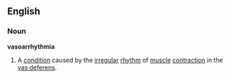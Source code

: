 ==English==

===Noun===
'''vasoarrhythmia''' 

# {{medical}} A [[condition]] caused by the [[irregular]] [[rhythm]] of [[muscle]] [[contraction]] in the [[vas deferens]].